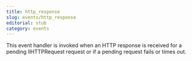 ```yaml
---
title: http_response
slug: events/http_response
editorial: stub
category: events
---
```


<LSLEvent name="http_response"/>

This event handler is invoked when an HTTP response is received for a pending llHTTPRequest request or if a pending request fails or times out.
